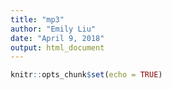 ```yaml
---
title: "mp3"
author: "Emily Liu"
date: "April 9, 2018"
output: html_document
---
```


```r
knitr::opts_chunk$set(echo = TRUE)
```
